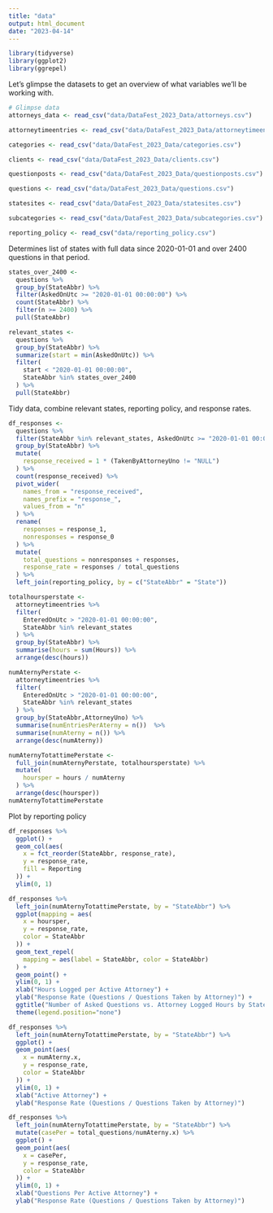```yaml
---
title: "data"
output: html_document
date: "2023-04-14"
---
```


```r
library(tidyverse)
library(ggplot2)
library(ggrepel)
```

Let's glimpse the datasets to get an overview of what variables we'll be working with.

```r
# Glimpse data
attorneys_data <- read_csv("data/DataFest_2023_Data/attorneys.csv")

attorneytimeentries <- read_csv("data/DataFest_2023_Data/attorneytimeentries.csv")

categories <- read_csv("data/DataFest_2023_Data/categories.csv")

clients <- read_csv("data/DataFest_2023_Data/clients.csv")

questionposts <- read_csv("data/DataFest_2023_Data/questionposts.csv")

questions <- read_csv("data/DataFest_2023_Data/questions.csv")

statesites <- read_csv("data/DataFest_2023_Data/statesites.csv")

subcategories <- read_csv("data/DataFest_2023_Data/subcategories.csv")

reporting_policy <- read_csv("data/reporting_policy.csv")
```

Determines list of states with full data since 2020-01-01 and over 2400 questions in that period.

```r
states_over_2400 <-
  questions %>%
  group_by(StateAbbr) %>%
  filter(AskedOnUtc >= "2020-01-01 00:00:00") %>% 
  count(StateAbbr) %>%
  filter(n >= 2400) %>%
  pull(StateAbbr)

relevant_states <-
  questions %>% 
  group_by(StateAbbr) %>% 
  summarize(start = min(AskedOnUtc)) %>%
  filter(
    start < "2020-01-01 00:00:00",
    StateAbbr %in% states_over_2400
  ) %>%
  pull(StateAbbr)
```

Tidy data, combine relevant states, reporting policy, and response rates.

```r
df_responses <-
  questions %>% 
  filter(StateAbbr %in% relevant_states, AskedOnUtc >= "2020-01-01 00:00:00") %>%
  group_by(StateAbbr) %>% 
  mutate(
    response_received = 1 * (TakenByAttorneyUno != "NULL")
  ) %>% 
  count(response_received) %>%
  pivot_wider(
    names_from = "response_received",
    names_prefix = "response_",
    values_from = "n"
  ) %>%
  rename(
    responses = response_1,
    nonresponses = response_0
  ) %>%
  mutate(
    total_questions = nonresponses + responses,
    response_rate = responses / total_questions
  ) %>%
  left_join(reporting_policy, by = c("StateAbbr" = "State"))
```

```r
totalhoursperstate <-
  attorneytimeentries %>%
  filter(
    EnteredOnUtc > "2020-01-01 00:00:00",
    StateAbbr %in% relevant_states
  ) %>% 
  group_by(StateAbbr) %>% 
  summarise(hours = sum(Hours)) %>% 
  arrange(desc(hours))

numAternyPerstate <-
  attorneytimeentries %>%
  filter(
    EnteredOnUtc > "2020-01-01 00:00:00",
    StateAbbr %in% relevant_states
  ) %>% 
  group_by(StateAbbr,AttorneyUno) %>% 
  summarise(numEntriesPerAterny = n())  %>% 
  summarise(numAterny = n()) %>% 
  arrange(desc(numAterny))

numAternyTotattimePerstate <-
  full_join(numAternyPerstate, totalhoursperstate) %>% 
  mutate(
    hoursper = hours / numAterny
  ) %>% 
  arrange(desc(hoursper))
numAternyTotattimePerstate
```

Plot by reporting policy

```r
df_responses %>% 
  ggplot() +
  geom_col(aes(
    x = fct_reorder(StateAbbr, response_rate),
    y = response_rate,
    fill = Reporting
  )) +
  ylim(0, 1)
```

```r
df_responses %>% 
  left_join(numAternyTotattimePerstate, by = "StateAbbr") %>%
  ggplot(mapping = aes(
    x = hoursper,
    y = response_rate,
    color = StateAbbr
  )) +
  geom_text_repel(
    mapping = aes(label = StateAbbr, color = StateAbbr)
  ) +
  geom_point() +
  ylim(0, 1) +
  xlab("Hours Logged per Active Attorney") +
  ylab("Response Rate (Questions / Questions Taken by Attorney)") +
  ggtitle("Number of Asked Questions vs. Attorney Logged Hours by State") +
  theme(legend.position="none")
```
```r
df_responses %>% 
  left_join(numAternyTotattimePerstate, by = "StateAbbr") %>%
  ggplot() +
  geom_point(aes(
    x = numAterny.x,
    y = response_rate,
    color = StateAbbr
  )) +
  ylim(0, 1) +
  xlab("Active Attorney") +
  ylab("Response Rate (Questions / Questions Taken by Attorney)")
```

```r
df_responses %>% 
  left_join(numAternyTotattimePerstate, by = "StateAbbr") %>%
  mutate(casePer = total_questions/numAterny.x) %>% 
  ggplot() +
  geom_point(aes(
    x = casePer,
    y = response_rate,
    color = StateAbbr
  )) +
  ylim(0, 1) +
  xlab("Questions Per Active Attorney") +
  ylab("Response Rate (Questions / Questions Taken by Attorney)")
```
